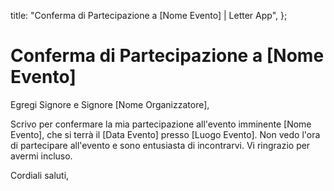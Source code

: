   title: "Conferma di Partecipazione a [Nome Evento] | Letter App",
};

# Conferma di Partecipazione a [Nome Evento]

Egregi Signore e Signore [Nome Organizzatore],

Scrivo per confermare la mia partecipazione all'evento imminente [Nome Evento], che si terrà il [Data Evento] presso [Luogo Evento]. Non vedo l'ora di partecipare all'evento e sono entusiasta di incontrarvi. Vi ringrazio per avermi incluso.

Cordiali saluti,

